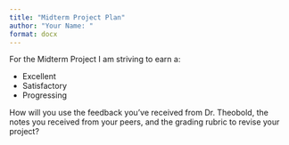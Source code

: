 ```yaml
---
title: "Midterm Project Plan"
author: "Your Name: "
format: docx 
---
```


For the Midterm Project I am striving to earn a:

-   Excellent
-   Satisfactory
-   Progressing

How will you use the feedback you've received from Dr. Theobold, the notes you received from your peers, and the grading rubric to revise your project?


